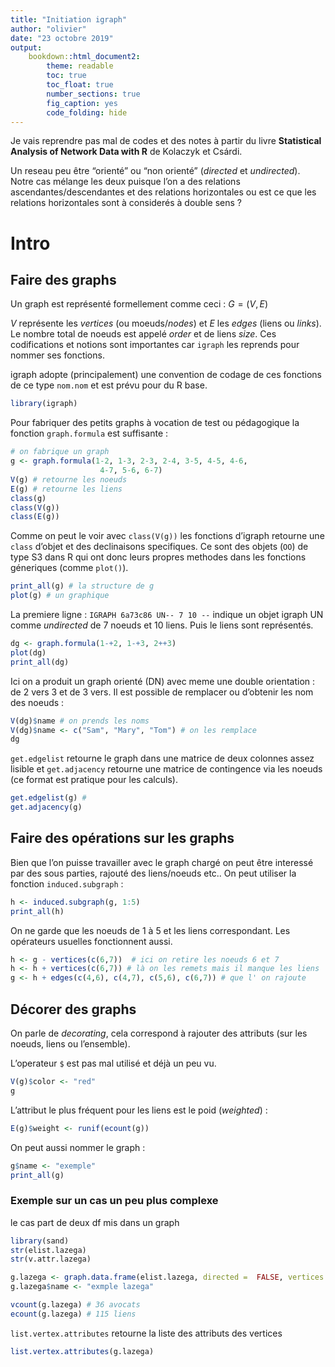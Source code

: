 ```yaml
---
title: "Initiation igraph"
author: "olivier"
date: "23 octobre 2019"
output: 
    bookdown::html_document2:
        theme: readable
        toc: true
        toc_float: true
        number_sections: true
        fig_caption: yes
        code_folding: hide
---
```


Je vais reprendre pas mal de codes et des notes à partir du livre **Statistical Analysis of Network Data with R** de Kolaczyk et Csárdi.

Un reseau peu être "orienté" ou "non orienté" (*directed* et *undirected*). Notre cas mélange les deux puisque l'on a des relations ascendantes/descendantes et des relations horizontales ou est ce que les relations horizontales sont à considerés à double sens ? 

# Intro
## Faire des graphs

Un graph est représenté formellement comme ceci : $G =(V,E)$ 

$V$ représente les *vertices* (ou moeuds/*nodes*) et $E$ les *edges* (liens ou *links*). Le nombre total de noeuds est appelé *order* et de liens *size*. Ces codifications et notions sont importantes car `igraph` les reprends pour nommer ses fonctions.  

igraph adopte (principalement) une convention de codage de ces fonctions de ce type `nom.nom` et est prévu pour du R base.

```r
library(igraph)
```

Pour fabriquer des petits graphs à vocation de test ou pédagogique la fonction `graph.formula` est suffisante : 

```r
# on fabrique un graph
g <- graph.formula(1-2, 1-3, 2-3, 2-4, 3-5, 4-5, 4-6,
                    4-7, 5-6, 6-7)
V(g) # retourne les noeuds
E(g) # retourne les liens
class(g)
class(V(g))
class(E(g))
```

Comme on peut le voir avec `class(V(g))` les fonctions d'igraph retourne une `class` d'objet et des declinaisons specifiques. Ce sont des objets (`OO`) de type S3 dans R qui ont donc leurs propres methodes dans les fonctions géneriques (comme `plot()`). 

```r
print_all(g) # la structure de g
plot(g) # un graphique
```

La premiere ligne : `IGRAPH 6a73c86 UN-- 7 10 --` indique un objet igraph UN comme *undirected* de 7 noeuds et 10 liens. Puis le liens sont représentés. 

```r
dg <- graph.formula(1-+2, 1-+3, 2++3)
plot(dg)
print_all(dg)
```

Ici on a produit un graph orienté (DN) avec meme une double orientation : de 2 vers 3 et de 3 vers. Il est possible de remplacer ou d'obtenir les nom des noeuds : 

```r
V(dg)$name # on prends les noms
V(dg)$name <- c("Sam", "Mary", "Tom") # on les remplace
dg
```

`get.edgelist`  retourne le graph dans une matrice de deux colonnes assez lisible et `get.adjacency` retourne une matrice de contingence via les noeuds (ce format est pratique pour les calculs). 

```r
get.edgelist(g) #  
get.adjacency(g)
```


## Faire des opérations sur les graphs

Bien que l'on puisse travailler avec le graph chargé on peut être interessé par des sous parties, rajouté des liens/noeuds etc.. On peut utiliser la fonction `induced.subgraph` :

```r
h <- induced.subgraph(g, 1:5)
print_all(h)
```

On ne garde que les noeuds de 1 à 5 et les liens correspondant. Les opérateurs usuelles fonctionnent aussi. 

```r
h <- g - vertices(c(6,7))  # ici on retire les noeuds 6 et 7 
h <- h + vertices(c(6,7)) # là on les remets mais il manque les liens
g <- h + edges(c(4,6), c(4,7), c(5,6), c(6,7)) # que l' on rajoute
```

## Décorer des graphs

On parle de *decorating*, cela correspond à rajouter des attributs (sur les noeuds, liens ou l'ensemble). 

L'operateur `$` est pas mal utilisé et déjà un peu vu. 

```r
V(g)$color <- "red"
g
```

L'attribut le plus fréquent pour les liens est le poid (*weighted*) : 

```r
E(g)$weight <- runif(ecount(g))
```

On peut aussi nommer le graph :
```r
g$name <- "exemple"
print_all(g)
```

### Exemple sur un cas un peu plus complexe

le cas part de deux df mis dans un graph

```r
library(sand)
str(elist.lazega)
str(v.attr.lazega)
```


```r
g.lazega <- graph.data.frame(elist.lazega, directed =  FALSE, vertices = v.attr.lazega)
g.lazega$name <- "exmple lazega"
```

```r
vcount(g.lazega) # 36 avocats
ecount(g.lazega) # 115 liens
```

`list.vertex.attributes` retourne la liste des attributs des vertices

```r
list.vertex.attributes(g.lazega)
```

